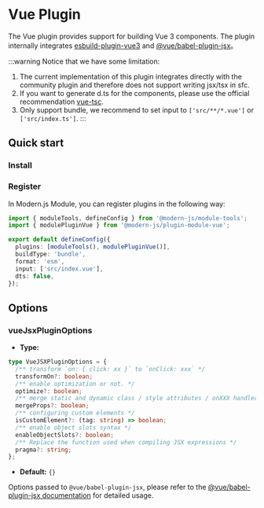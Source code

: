 # Vue Plugin

The Vue plugin provides support for building Vue 3 components. The plugin internally integrates [esbuild-plugin-vue3](https://github.com/pipe01/esbuild-plugin-vue3) and [@vue/babel-plugin-jsx](https://github.com/vuejs/babel-plugin-jsx)。

:::warning
Notice that we have some limitation:

1. The current implementation of this plugin integrates directly with the community plugin and therefore does not support writing jsx/tsx in sfc.
2. If you want to generate d.ts for the components, please use the official recommendation [vue-tsc](https://www.npmjs.com/package/vue-tsc).
3. Only support bundle, we recommend to set input to `['src/**/*.vue']` or `['src/index.ts']`.
:::

## Quick start

### Install


<PackageManagerTabs command="add @modern-js/plugin-module-vue -D" />

### Register

In Modern.js Module, you can register plugins in the following way:

```ts
import { moduleTools, defineConfig } from '@modern-js/module-tools';
import { modulePluginVue } from '@modern-js/plugin-module-vue';

export default defineConfig({
  plugins: [moduleTools(), modulePluginVue()],
  buildType: 'bundle',
  format: 'esm',
  input: ['src/index.vue'],
  dts: false,
});
```

## Options

### vueJsxPluginOptions

- **Type:**

```ts
type VueJSXPluginOptions = {
  /** transform `on: { click: xx }` to `onClick: xxx` */
  transformOn?: boolean;
  /** enable optimization or not. */
  optimize?: boolean;
  /** merge static and dynamic class / style attributes / onXXX handlers */
  mergeProps?: boolean;
  /** configuring custom elements */
  isCustomElement?: (tag: string) => boolean;
  /** enable object slots syntax */
  enableObjectSlots?: boolean;
  /** Replace the function used when compiling JSX expressions */
  pragma?: string;
};
```

- **Default:** `{}`

Options passed to `@vue/babel-plugin-jsx`, please refer to the [@vue/babel-plugin-jsx documentation](https://github.com/vuejs/babel-plugin-jsx) for detailed usage.

